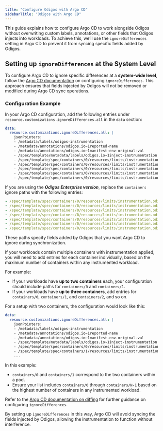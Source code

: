 ```yaml
---
title: "Configure Odigos with Argo CD"
sidebarTitle: "Odigos with Argo CD"
---
```


This guide explains how to configure Argo CD to work alongside Odigos without overwriting custom labels, annotations, or other fields that Odigos injects into workloads. To achieve this, we’ll use the `ignoreDifferences` setting in Argo CD to prevent it from syncing specific fields added by Odigos.

## Setting up `ignoreDifferences` at the System Level

To configure Argo CD to ignore specific differences at a **system-wide level**, follow the [Argo CD documentation](https://argo-cd.readthedocs.io/en/stable/user-guide/diffing/#system-level-configuration) on configuring `ignoreDifferences`. This approach ensures that fields injected by Odigos will not be removed or modified during Argo CD sync operations.

### Configuration Example

In your Argo CD configuration, add the following entries under `resource.customizations.ignoreDifferences.all` in the `data` section:

```yaml
data:
  resource.customizations.ignoreDifferences.all: |
    jsonPointers:
    - /metadata/labels/odigos-instrumentation
    - /metadata/annotations/odigos.io~1reported-name
    - /metadata/annotations/odigos.io~1manifest-env-original-val
    - /spec/template/metadata/labels/odigos.io~1inject-instrumentation
    - /spec/template/spec/containers/0/resources/limits/instrumentation.odigos.io~1python-native-community
    - /spec/template/spec/containers/0/resources/limits/instrumentation.odigos.io~1go-ebpf-community
    - /spec/template/spec/containers/0/resources/limits/instrumentation.odigos.io~1javascript-native-community
    - /spec/template/spec/containers/0/resources/limits/instrumentation.odigos.io~1java-native-community
    - /spec/template/spec/containers/0/resources/limits/instrumentation.odigos.io~1dotnet-native-community
```

If you are using the ***Odigos Enterprise version***, replace the `containers` ignore paths with the following entries:  
```yaml
- /spec/template/spec/containers/0/resources/limits/instrumentation.odigos.io~1dotnet-native-community
- /spec/template/spec/containers/0/resources/limits/instrumentation.odigos.io~1java-ebpf-enterprise
- /spec/template/spec/containers/0/resources/limits/instrumentation.odigos.io~1python-ebpf-enterprise
- /spec/template/spec/containers/0/resources/limits/instrumentation.odigos.io~1go-ebpf-enterprise
- /spec/template/spec/containers/0/resources/limits/instrumentation.odigos.io~1javascript-ebpf-enterprise
- /spec/template/spec/containers/0/resources/limits/instrumentation.odigos.io~1mysql-ebpf-enterprise
- /spec/template/spec/containers/0/resources/limits/instrumentation.odigos.io~1nginx-native-community
```


These paths specify fields added by Odigos that you want Argo CD to ignore during synchronization.

If your workloads contain multiple containers with instrumentation applied, you will need to add entries for each container individually, based on the maximum number of containers within any instrumented workload.   

For example:

- If your workloads have **up to two containers** each, your configuration should include paths for `containers/0` and `containers/1`.
- If your workloads have **up to three containers**, add entries for `containers/0`, `containers/1`, and `containers/2`, and so on.


For a setup with two containers, the configuration would look like this:


```yaml
data:
  resource.customizations.ignoreDifferences.all: |
    jsonPointers:
    - /metadata/labels/odigos-instrumentation
    - /metadata/annotations/odigos.io~1reported-name
    - /metadata/annotations/odigos.io~1manifest-env-original-val
    - /spec/template/metadata/labels/odigos.io~1inject-instrumentation
    - /spec/template/spec/containers/0/resources/limits/instrumentation.odigos.io~1python-native-community
    - /spec/template/spec/containers/1/resources/limits/instrumentation.odigos.io~1python-native-community
    ...

```

In this example:

- `containers/0` and `containers/1` correspond to the two containers within a pod.
- Ensure your list includes `containers/0` through `containers/N-1` based on the highest number of containers in any instrumented workload.


Refer to the [Argo CD documentation on diffing](https://argo-cd.readthedocs.io/en/stable/user-guide/diffing/) for further guidance on configuring `ignoreDifferences`.

By setting up `ignoreDifferences` in this way, Argo CD will avoid syncing the fields injected by Odigos, allowing the instrumentation to function without interference.
